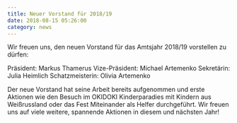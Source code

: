 ```yaml
---
title: Neuer Vorstand für 2018/19
date: 2018-08-15 05:26:00
category: news
---
```


Wir freuen uns, den neuen Vorstand für das Amtsjahr 2018/19 vorstellen zu dürfen:

Präsident: Markus Thamerus
Vize-Präsident: Michael Artemenko
Sekretärin: Julia Heimlich
Schatzmeisterin: Olivia Artemenko

Der neue Vorstand hat seine Arbeit bereits aufgenommen und erste Aktionen wie den Besuch im OKIDOKI Kinderparadies mit Kindern aus Weißrussland oder das Fest Miteinander als Helfer durchgeführt. Wir freuen uns auf viele weitere, spannende Aktionen in diesem und nächsten Jahr!
